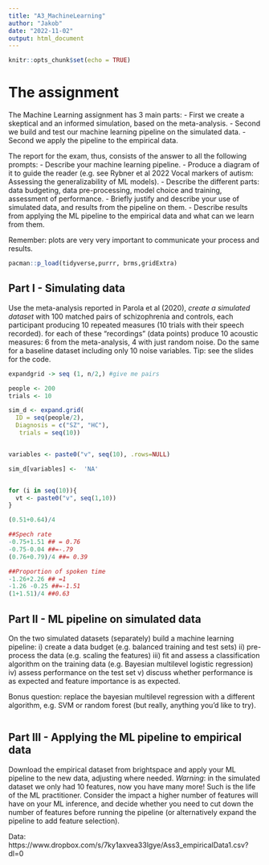 ```yaml
---
title: "A3_MachineLearning"
author: "Jakob"
date: "2022-11-02"
output: html_document
---
```


```r
knitr::opts_chunk$set(echo = TRUE)
```

# The assignment

The Machine Learning assignment has 3 main parts: 
- First we create a skeptical and an informed simulation, based on the meta-analysis. 
- Second we build and test our machine learning pipeline on the simulated data. 
- Second we apply the pipeline to the empirical data.

The report for the exam, thus, consists of the answer to all the following prompts:
- Describe your machine learning pipeline. 
- Produce a diagram of it to guide the reader (e.g. see Rybner et al 2022 Vocal markers of autism: Assessing the generalizability of ML models). 
- Describe the different parts: data budgeting, data pre-processing, model choice and training, assessment of performance.
- Briefly justify and describe your use of simulated data, and results from the pipeline on them.
- Describe results from applying the ML pipeline to the empirical data and what can we learn from them.

Remember: plots are very very important to communicate your process and results.

```r
pacman::p_load(tidyverse,purrr, brms,gridExtra)
```



## Part I - Simulating data

Use the meta-analysis reported in Parola et al (2020), *create a simulated dataset* with 100 matched pairs of schizophrenia and controls, each participant producing 10 repeated measures (10 trials with their speech recorded). for each of these "recordings" (data points) produce 10 acoustic measures: 6 from the meta-analysis, 4 with just random noise. Do the same for a baseline dataset including only 10 noise variables. 
Tip: see the slides for the code. 

```r

expandgrid -> seq (1, n/2,) #give me pairs
```



```r

people <- 200
trials <- 10

sim_d <- expand.grid( 
  ID = seq(people/2), 
  Diagnosis = c("SZ", "HC"),
   trials = seq(10))


variables <- paste0("v", seq(10), .rows=NULL)

sim_d[variables] <-  'NA'


for (i in seq(10)){
  vt <- paste0("v", seq(1,10))
}

(0.51+0.64)/4

##Spech rate
-0.75+1.51 ## = 0.76
-0.75-0.04 ##=-.79
(0.76+0.79)/4 ##= 0.39

##Proportion of spoken time
-1.26+2.26 ## =1
-1.26 -0.25 ##=-1.51
(1+1.51)/4 ##0.63

```


## Part II - ML pipeline on simulated data

On the two simulated datasets (separately) build a machine learning pipeline: 
i) create a data budget (e.g. balanced training and test sets) 
ii) pre-process the data (e.g. scaling the features)
iii) fit and assess a classification algorithm on the training data (e.g. Bayesian multilevel logistic regression)
iv) assess performance on the test set
v) discuss whether performance is as expected and feature importance is as expected.

Bonus question: replace the bayesian multilevel regression with a different algorithm, e.g. SVM or random forest (but really, anything you'd like to try).


```r

```


## Part III - Applying the ML pipeline to empirical data

Download the empirical dataset from brightspace and apply your ML pipeline to the new data, adjusting where needed. *Warning*: in the simulated dataset we only had 10 features, now you have many more! Such is the life of the ML practitioner. Consider the impact a higher number of features will have on your ML inference, and decide whether you need to cut down the number of features before running the pipeline (or alternatively expand the pipeline to add feature selection).

Data: https://www.dropbox.com/s/7ky1axvea33lgye/Ass3_empiricalData1.csv?dl=0